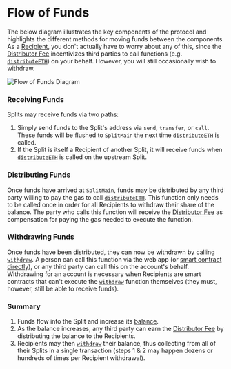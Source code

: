 # Flow of Funds

The below diagram illustrates the key components of the protocol and highlights
the different methods for moving funds between the components. As a
[Recipient](/core-concepts#recipient), you don't actually have to worry about
any of this, since the [Distributor Fee](/core-concepts#distributor-fee)
incentivizes third parties to call functions (e.g.
[`distributeETH`](/smartcontracts/SplitMain#distributeeth)) on your behalf.
However, you will still occasionally wish to withdraw.

![Flow of Funds Diagram](/flow-of-funds.svg)

### Receiving Funds

Splits may receive funds via two paths:

1. Simply send funds to the Split's address via `send`, `transfer`, or `call`.
   These funds will be flushed to `SplitMain` the next time
   [`distributeETH`](/smartcontracts/SplitMain#distributeeth) is called.
1. If the Split is itself a Recipient of another Split, it will receive funds
   when [`distributeETH`](/smartcontracts/SplitMain#distributeeth) is called on
   the upstream Split.

### Distributing Funds

Once funds have arrived at `SplitMain`, funds may be distributed by any third
party willing to pay the gas to call
[`distributeETH`](/smartcontracts/SplitMain#distributeeth). This function only
needs to be called once in order for all Recipients to withdraw their share of
the balance. The party who calls this function will receive the
[Distributor Fee](/core-concepts#distributor-fee) as compensation for paying the
gas needed to execute the function.

### Withdrawing Funds

Once funds have been distributed, they can now be withdrawn by calling
[`withdraw`](/smartcontracts/SplitMain#withdraw). A person can call this
function via the web app (or
[smart contract directly](https://etherscan.io/address/0x2ed6c4B5dA6378c7897AC67Ba9e43102Feb694EE#writeContract#F11)),
or any third party can call this on the account's behalf. Withdrawing for an
account is necessary when Recipients are smart contracts that can't execute the
[`withdraw`](/smartcontracts/SplitMain#withdraw) function themselves (they must,
however, still be able to receive funds).

### Summary

1. Funds flow into the Split and increase its [balance](/core-concepts#balance).
2. As the balance increases, any third party can earn the
   [Distributor Fee](/core-concepts#distributor-fee) by distributing the balance
   to the Recipients.
3. Recipients may then [`withdraw`](/smartcontracts/SplitMain#withdraw) their
   balance, thus collecting from all of their Splits in a single transaction
   (steps 1 & 2 may happen dozens or hundreds of times per Recipient
   withdrawal).
